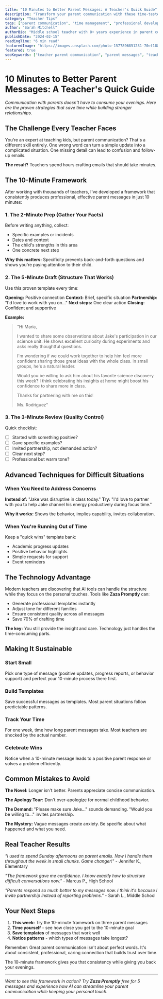 ```yaml
---
title: "10 Minutes to Better Parent Messages: A Teacher's Quick Guide"
description: "Transform your parent communication with these time-tested strategies that build trust and save hours every week."
category: "Teacher Tips"
tags: ["parent communication", "time management", "professional development", "classroom tips"]
author: "Sarah Mitchell"
authorBio: "Middle school teacher with 8+ years experience in parent communication and classroom management."
publishDate: "2024-02-15"
readingTime: "6 min read"
featuredImage: "https://images.unsplash.com/photo-1577896851231-70ef18881754?w=1200&h=630&fit=crop"
featured: true
seoKeywords: ["teacher parent communication", "parent messages", "teacher time management", "professional teaching"]
---
```


# 10 Minutes to Better Parent Messages: A Teacher's Quick Guide

*Communication with parents doesn't have to consume your evenings. Here are the proven strategies that save time while building stronger relationships.*

## The Challenge Every Teacher Faces

You're an expert at teaching kids, but parent communication? That's a different skill entirely. One wrong word can turn a simple update into a complicated situation. One missing detail can lead to confusion and follow-up emails.

**The result?** Teachers spend hours crafting emails that should take minutes.

## The 10-Minute Framework

After working with thousands of teachers, I've developed a framework that consistently produces professional, effective parent messages in just 10 minutes:

### 1. The 2-Minute Prep (Gather Your Facts)

Before writing anything, collect:
- Specific examples or incidents
- Dates and context
- The child's strengths in this area
- One concrete next step

**Why this matters:** Specificity prevents back-and-forth questions and shows you're paying attention to their child.

### 2. The 5-Minute Draft (Structure That Works)

Use this proven template every time:

**Opening:** Positive connection
**Context:** Brief, specific situation
**Partnership:** "I'd love to work with you on..."
**Next steps:** One clear action
**Closing:** Confident and supportive

**Example:**
> "Hi Maria,
> 
> I wanted to share some observations about Jake's participation in our science unit. He shows excellent curiosity during experiments and asks really thoughtful questions.
> 
> I'm wondering if we could work together to help him feel more confident sharing those great ideas with the whole class. In small groups, he's a natural leader.
> 
> Would you be willing to ask him about his favorite science discovery this week? I think celebrating his insights at home might boost his confidence to share more in class.
> 
> Thanks for partnering with me on this!
> 
> Ms. Rodriguez"

### 3. The 3-Minute Review (Quality Control)

Quick checklist:
- ☐ Started with something positive?
- ☐ Gave specific examples?
- ☐ Invited partnership, not demanded action?
- ☐ Clear next step?
- ☐ Professional but warm tone?

## Advanced Techniques for Difficult Situations

### When You Need to Address Concerns

**Instead of:** "Jake was disruptive in class today."
**Try:** "I'd love to partner with you to help Jake channel his energy productively during focus time."

**Why it works:** Shows the behavior, implies capability, invites collaboration.

### When You're Running Out of Time

Keep a "quick wins" template bank:
- Academic progress updates
- Positive behavior highlights  
- Simple requests for support
- Event reminders

## The Technology Advantage

Modern teachers are discovering that AI tools can handle the structure while they focus on the personal touches. Tools like **Zaza Promptly** can:

- Generate professional templates instantly
- Adjust tone for different families
- Ensure consistent quality across all messages
- Save 70% of drafting time

**The key:** You still provide the insight and care. Technology just handles the time-consuming parts.

## Making It Sustainable

### Start Small
Pick one type of message (positive updates, progress reports, or behavior support) and perfect your 10-minute process there first.

### Build Templates
Save successful messages as templates. Most parent situations follow predictable patterns.

### Track Your Time
For one week, time how long parent messages take. Most teachers are shocked by the actual number.

### Celebrate Wins
Notice when a 10-minute message leads to a positive parent response or solves a problem efficiently.

## Common Mistakes to Avoid

**The Novel:** Longer isn't better. Parents appreciate concise communication.

**The Apology Tour:** Don't over-apologize for normal childhood behavior.

**The Demand:** "Please make sure Jake..." sounds demanding. "Would you be willing to..." invites partnership.

**The Mystery:** Vague messages create anxiety. Be specific about what happened and what you need.

## Real Teacher Results

*"I used to spend Sunday afternoons on parent emails. Now I handle them throughout the week in small chunks. Game changer!"* - Jennifer K., Elementary

*"The framework gave me confidence. I know exactly how to structure difficult conversations now."* - Marcus P., High School

*"Parents respond so much better to my messages now. I think it's because I invite partnership instead of reporting problems."* - Sarah L., Middle School

## Your Next Steps

1. **This week:** Try the 10-minute framework on three parent messages
2. **Time yourself** - see how close you get to the 10-minute goal
3. **Save templates** of messages that work well
4. **Notice patterns** - which types of messages take longest?

Remember: Great parent communication isn't about perfect words. It's about consistent, professional, caring connection that builds trust over time.

The 10-minute framework gives you that consistency while giving you back your evenings.

---

*Want to see this framework in action? Try **Zaza Promptly** free for 5 messages and experience how AI can streamline your parent communication while keeping your personal touch.*